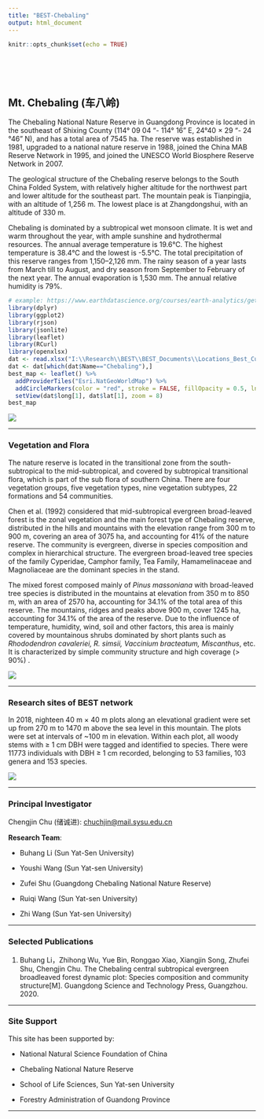 ```yaml
---
title: "BEST-Chebaling"
output: html_document
---
```


```r
knitr::opts_chunk$set(echo = TRUE)
```

<br>
<br>
<br>

## Mt. Chebaling (车八岭)

The Chebaling National Nature Reserve in Guangdong Province is located in the southeast of Shixing County (114° 09 04 "- 114° 16" E, 24°40 × 29 "- 24 °46" N), and has a total area of 7545 ha. The reserve was established in 1981, upgraded to a national nature reserve in 1988, joined the China MAB Reserve Network in 1995, and joined the UNESCO World Biosphere Reserve Network in 2007.

The geological structure of the Chebaling reserve belongs to the South China Folded System, with relatively higher altitude for the northwest part and lower altitude for the southeast part. The mountain peak is Tianpingjia, with an altitude of 1,256 m. The lowest place is at Zhangdongshui, with an altitude of 330 m.

Chebaling is dominated by a subtropical wet monsoon climate. It is wet and warm throughout the year, with ample sunshine and hydrothermal resources. The annual average temperature is 19.6℃. The highest temperature is 38.4℃ and the lowest is -5.5℃. The total precipitation of this reserve ranges from 1,150–2,126 mm. The rainy season of a year lasts from March till to August, and dry season from September to February of the next year. The annual evaporation is 1,530 mm. The annual relative humidity is 79%.


<div align="center">
```r
# example: https://www.earthdatascience.org/courses/earth-analytics/get-data-using-apis/leaflet-r/
library(dplyr)
library(ggplot2)
library(rjson)
library(jsonlite)
library(leaflet)
library(RCurl)
library(openxlsx)
dat <- read.xlsx("I:\\Research\\BEST\\BEST_Documents\\Locations_Best_Current.xlsx")
dat <- dat[which(dat$Name=="Chebaling"),]
best_map <- leaflet() %>%
  addProviderTiles("Esri.NatGeoWorldMap") %>%
  addCircleMarkers(color = "red", stroke = FALSE, fillOpacity = 0.5, lng=dat$long, lat=dat$lat, popup=dat$NameCN)%>%
  setView(dat$long[1], dat$lat[1], zoom = 8)
best_map
```
</div>

[![](Pictures/Chebaling-4.jpg)](Pictures/Chebaling-4.jpg){#id .class width=30% height=30%}


<hr>

### **Vegetation and Flora**

The nature reserve is located in the transitional zone from the south-subtropical to the mid-subtropical, and covered by subtropical transitional flora, which is part of the sub flora of southern China. There are four vegetation groups, five vegetation types, nine vegetation subtypes, 22 formations and 54 communities.

Chen et al. (1992) considered that mid-subtropical evergreen broad-leaved forest is the zonal vegetation and the main forest type of Chebaling reserve, distributed in the hills and mountains with the elevation range from 300 m to 900 m, covering an area of 3075 ha, and accounting for 41% of the nature reserve. The community is evergreen, diverse in species composition and complex in hierarchical structure. The evergreen broad-leaved tree species of the family Cyperidae, Camphor family, Tea Family, Hamamelinaceae and Magnoliaceae are the dominant species in the stand.

The mixed forest composed mainly of *Pinus massoniana* with broad-leaved tree species is distributed in the mountains at elevation from 350 m to 850 m, with an area of 2570 ha, accounting for 34.1% of the total area of this reserve. The mountains, ridges and peaks above 900 m, cover 1245 ha, accounting for 34.1% of the area of the reserve. Due to the influence of temperature, humidity, wind, soil and other factors, this area is mainly covered by mountainous shrubs dominated by short plants such as *Rhododendron cavaleriei, R. simsii, Vaccinium bracteatum, Miscanthus*, etc. It is characterized by simple community structure and high coverage (> 90%) .

[![](Pictures/Chebaling-3.jpg)](Pictures/Chebaling-3.jpg){#id .class width=30% height=30%}


<hr>


### **Research sites of BEST network**

In 2018, nighteen 40 m × 40 m plots along an elevational gradient were set up from 270 m to 1470 m above the sea level in this mountain. The plots were set at intervals of ~100 m in elevation. Within each plot, all woody stems with ≥ 1 cm DBH were tagged and identified to species. There were 11773 individuals with DBH ≥ 1 cm recorded, belonging to 53 families, 103 genera and 153 species.

<div align="center">
![](Pictures/Chebaling-5.jpg)
</div>

<hr>

### **Principal Investigator**

Chengjin Chu (储诚进): [chuchjin@mail.sysu.edu.cn](mailto:chuchjin@mail.sysu.edu.cn)

**Research Team**:

-   Buhang Li (Sun Yat-Sen University)

-   Youshi Wang (Sun Yat-sen University)

-   Zufei Shu (Guangdong Chebaling National Nature Reserve)

-   Ruiqi Wang (Sun Yat-sen University)

-   Zhi Wang (Sun Yat-sen University)


<hr>

### **Selected Publications**

1)	Buhang Li，Zhihong Wu, Yue Bin, Ronggao Xiao, Xiangjin Song, Zhufei Shu, Chengjin Chu. The Chebaling central subtropical evergreen broadleaved forest dynamic plot: Species composition and community structure[M]. Guangdong Science and Technology Press, Guangzhou. 2020.

<hr>

### **Site Support**

This site has been supported by:

-   National Natural Science Foundation of China

-   Chebaling National Nature Reserve

-   School of Life Sciences, Sun Yat-sen University 

-   Forestry Administration of Guandong Province

<hr>